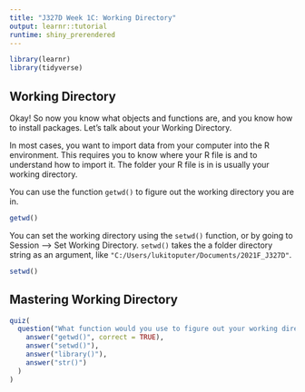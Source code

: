 ---
title: "J327D Week 1C: Working Directory"
output: learnr::tutorial
runtime: shiny_prerendered
---

```{r setup, include=FALSE}
library(learnr)
library(tidyverse)
```

## Working Directory

Okay! So now you know what objects and functions are, and you know how to install packages. Let's talk about your Working Directory.

In most cases, you want to import data from your computer into the R environment. This requires you to know where your R file is and to understand how to import it. The folder your R file is in is usually your working directory.

You can use the function `getwd()` to figure out the working directory you are in. 

```{r 11th, exercise = TRUE}
getwd()
```

You can set the working directory using the `setwd()` function, or by going to Session --> Set Working Directory. `setwd()` takes the a folder directory string as an argument, like `"C:/Users/lukitoputer/Documents/2021F_J327D"`. 
```{r, eval = FALSE}
setwd()
```

## Mastering Working Directory
```{r quiz-wd, echo=FALSE}
quiz(
  question("What function would you use to figure out your working directory folder?",
    answer("getwd()", correct = TRUE),
    answer("setwd()"),
    answer("library()"),
    answer("str()")
  )
)
```


